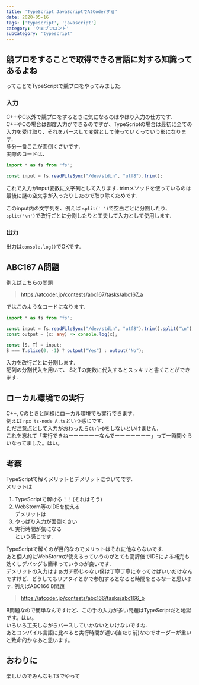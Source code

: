 ```yaml
---
title: 'TypeScript JavaScriptでAtCoderする'
date: 2020-05-16
tags: ['typescript', 'javascript']
category: 'ウェブフロント'
subCategory: 'typescript'
---
```


## 競プロをすることで取得できる言語に対する知識ってあるよね

ってことでTypeScriptで競プロをやってみました.

### 入力

C++やC以外で競プロをするときに気になるのはやはり入力の仕方です.\
C++やCの場合は都度入力ができるのですが、TypeScriptの場合は最初に全ての入力を受け取り、それをパースして変数として使っていくっていう形になります.\
多分一番ここが面倒くさいです.\
実際のコードは、

```typescript
import * as fs from "fs";

const input = fs.readFileSync("/dev/stdin", "utf8").trim();
```

これで入力がinput変数に文字列として入ります. trimメソッドを使っているのは最後に謎の空文字が入ったりしたので取り除くためです.

このinput内の文字列を、例えば `split(' ')`で空白ごとに分割したり、
`split('\n')`で改行ごとに分割したりと工夫して入力として使用します.

### 出力

出力は`console.log()`でOKです.

## ABC167 A問題

例えばこちらの問題

> https://atcoder.jp/contests/abc167/tasks/abc167_a

ではこのようなコードになります.

```typescript
import * as fs from "fs";

const input = fs.readFileSync("/dev/stdin", "utf8").trim().split("\n");
const output = (x: any) => console.log(x);

const [S, T] = input;
S === T.slice(0, -1) ? output("Yes") : output("No");
```

入力を改行ごとに分割します.\
配列の分割代入を用いて、 SとTの変数に代入するとスッキリと書くことができます.

## ローカル環境での実行

C++, Cのときと同様にローカル環境でも実行できます.\
例えば `npx ts-node A.ts`という感じです.\
ただ注意点として入力がおわったら`Ctrl+D`をしないといけません.\
これを忘れて「実行できねーーーーーーなんでーーーーーーー」って一時間ぐらいなってました。はい。

## 考察

TypeScriptで解くメリットとデメリットについてです.\
メリットは

1. TypeScriptで解ける！！(それはそう)
2. WebStorm等のIDEを使える\
   デメリットは
3. やっぱり入力が面倒くさい
4. 実行時間が気になる\
   という感じです.

TypeScriptで解くのが目的なのでメリットはそれに他ならないです.\
あと個人的にWebStormが使えるっていうのがとても高評価でIDEによる補完も効くしデバッグも簡単っていうのが良いです.\
デメリットの入力はまぁガチ勢じゃない僕は丁寧丁寧にやってけばいいだけなんですけど、どうしてもリアタイとかで参加するとなると時間をとるなーと思います.
例えばABC166 B問題

> https://atcoder.jp/contests/abc166/tasks/abc166_b

B問題なので簡単なんですけど、この手の入力が多い問題はTypeScriptだと地獄です。はい。\
いろいろ工夫しながらパースしていかないといけないですね.\
あとコンパイル言語に比べると実行時間が遅い(当たり前)なのでオーダーが重いと致命的かなあと思います。

## おわりに

楽しいのでみんなもTSでやって
